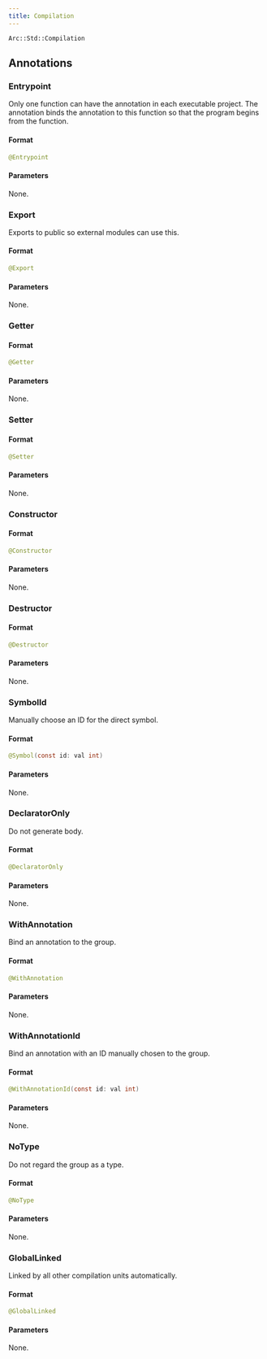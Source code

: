 ```yaml
---
title: Compilation
---
```


`Arc::Std::Compilation`

## Annotations

### Entrypoint

Only one function can have the annotation in each executable project. The annotation binds the annotation to this function so that the program begins from the function.

#### Format

```java
@Entrypoint
```

#### Parameters

None.

### Export

Exports to public so external modules can use this.

#### Format

```java
@Export
```

#### Parameters

None.

### Getter

#### Format

```java
@Getter
```

#### Parameters

None.

### Setter

#### Format

```java
@Setter
```

#### Parameters

None.

### Constructor

#### Format

```java
@Constructor
```

#### Parameters

None.

### Destructor

#### Format

```java
@Destructor
```

#### Parameters

None.

### SymbolId

Manually choose an ID for the direct symbol.

#### Format

```java
@Symbol(const id: val int)
```

#### Parameters

None.

### DeclaratorOnly

Do not generate body.

#### Format

```java
@DeclaratorOnly
```

#### Parameters

None.

### WithAnnotation

Bind an annotation to the group.

#### Format

```java
@WithAnnotation
```

#### Parameters

None.

### WithAnnotationId

Bind an annotation with an ID manually chosen to the group.

#### Format

```java
@WithAnnotationId(const id: val int)
```

#### Parameters

None.

### NoType

Do not regard the group as a type.

#### Format

```java
@NoType
```

#### Parameters

None.

### GlobalLinked

Linked by all other compilation units automatically.

#### Format

```java
@GlobalLinked
```

#### Parameters

None.
